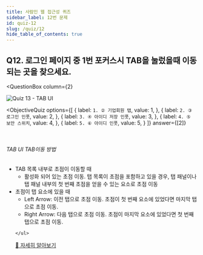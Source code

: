 ```yaml
---
title: 사람인 웹 접근성 퀴즈
sidebar_label: 12번 문제
id: quiz-12
slug: /quiz/12
hide_table_of_contents: true
---
```


## Q12. 로그인 페이지 중 1번 포커스시 TAB을 눌렀을때 이동되는 곳을 찾으세요.


<QuestionBox
  column={2}
>

![Quiz 13 - TAB UI](/img/a11y/quiz-keyboard.png)

</QuestionBox>


<ObjectiveQuiz
  options={[
    {
      label: `1. ② 기업회원 탭`,
      value: 1,
    },
    {
      label: `2. ③ 로그인 인풋`,
      value: 2,
    },
    {
      label: `3. ④ 아이디 저장 인풋`,
      value: 3,
    },
    {
      label: `4. ⑤ 보안 스위치`,
      value: 4,
    },
    {
      label: `5. ⑥ 아이디 인풋`,
      value: 5,
    }
  ]}
  answer={[2]}
>
  <Correct>
    <br />
    <h6>TAB UI TAB이동 방법</h6>
    <ul>
      <li>TAB 목록 내부로 초점이 이동할 때
        <ul>
          <li>활성화 되어 있는 초점 이동. 탭 목록이 초점을 포함하고 있을 경우, 탭 패널이나 탭 패널 내부의 첫 번째 초점을 얻을 수 있는 요소로 초점 이동 </li>
        </ul>
      </li>
      <li>초점이 탭 요소에 있을 때
        <ul>
          <li>Left Arrow: 이전 탭으로 초점 이동. 초점이 첫 번째 요소에 있었다면 마지막 탭으로 초점 이동.</li>
          <li>Right Arrow: 다음 탭으로 초점 이동. 초점이 마지막 요소에 있었다면 첫 번째 탭으로 초점 이동.</li>
        </ul>
      </li>
    
    </ul>
  </Correct>
  <a href="https://sri-fe1.notion.site/Tab-UI-571d1232b0ad402bb29ddf52c0a04005">
    🔎 자세히 알아보기
    </a>
</ObjectiveQuiz>
